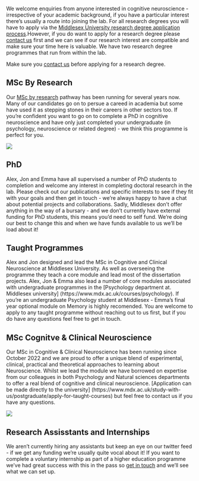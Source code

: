 We welcome enquiries from anyone interested in cognitive neuroscience - irrespective of your academic background, if you have a particular interest there's usually a route into joining the lab. For all research degrees you will have to apply via the [Middlesex University research degree application process](https://www.mdx.ac.uk/study-with-us/postgraduate/apply-for-research-degrees).However, if you do want to apply for a research degree please [contact us](ContactUs.qmd) first and we can see if our research interest are compatible and make sure your time here is valuable. We have two research degree programmes that run from within the lab. 

::: {.callout-note appearance="minimal"}
Make sure you [contact us](ContactUs.qmd) before applying for a research degree. 
:::

## MSc By Research
Our [MSc by research](https://www.mdx.ac.uk/courses/postgraduate/cognitive-neuroscience-research) pathway has been running for several years now. Many of our candidates go on to persue a careed in academia but some have used it as stepping stones in their careers in other sectors too. If you're confident you want to go on to complete a PhD in cognitive neuroscience and have only just completed your undergraduate (in psychology, neuroscience or related degree) - we think this programme is perfect for you. 

[![](images/MScRes.png)](https://www.mdx.ac.uk/courses/postgraduate/cognitive-neuroscience-research)

## PhD
Alex, Jon and Emma have all  supervised a number of PhD students to completion and welcome any interest in completing doctoral research in the lab. Please check out our publications and specific interests to see if they fit with your goals and then get in touch - we're always happy to have a chat about potential projects and collaborations. Sadly, Middlesex don't offer anything in the way of a bursary - and we don't currently have external funding for PhD students, this means you'd need to self fund. We're doing our best to change this and when we have funds available to us we'll be load about it!   

## Taught Programmes
Alex and Jon designed and lead the MSc in Cognitive and Clinical Neuroscience at Middlesex University. As well as overseeing the programme they teach a core module and lead most of the dissertation projects. Alex, Jon & Emma also lead a number of core modules associated with undergraduate programmes in the [Psychology department at. Middlesex university] (https://www.mdx.ac.uk/courses/psychology). If you're an undergraduate Psychology student at Middlesex - Emma's final year optional module on Memory is highly recomended. You are welcome to apply to any taught programme without reaching out to us first, but if you do have any questions feel free to get in touch. 

## MSc Cognitve & Clinical Neuroscience
Our MSc in Cognitive & Clinical Neuroscience has been running since October 2022 and we are proud to offer a unique blend of experimental, clinical, practical and theoretical approaches to learning about Neuroscience. Whilst we lead the module we have borrowed on expertise from our colleagues in both Psychology and Natural sciences departments to offer a real blend of cognitive and clinical neuroscience. [Application can be made directly to the university] (https://www.mdx.ac.uk/study-with-us/postgraduate/apply-for-taught-courses) but feel free to contact us if you have any questions. 

[![](images/MScCCN.png)](https://www.mdx.ac.uk/courses/postgraduate/cognitive-neuroscience-research)

## Research Assisstants and Internships
We aren't currently hiring any assistants but keep an eye on our twitter feed - if we get any funding we're usually quite vocal about it! If you want to complete a voluntary internship as part of a higher education programme we've had great success with this in the pass so [get in touch](ContactUs.qmd) and we'll see what we can set up. 
